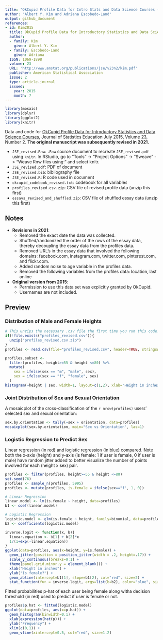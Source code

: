 ```yaml
---
title: "OkCupid Profile Data for Intro Stats and Data Science Courses (Revised in 2021)"
author: "Albert Y. Kim and Adriana Escobedo-Land"
output: github_document
references:
- id: Kim2015
  title: OkCupid Profile Data for Introductory Statistics and Data Science Courses
  author:
  - family: Kim
    given: Albert Y. Kim
  - family: Escobedo-Land
    given: Adriana
  ISSN: 1069-1898
  volume: 23
  URL: 'http://www.amstat.org/publications/jse/v23n2/kim.pdf'
  publisher: American Statistical Association
  issue: 2
  type: article-journal
  issued:
    year: 2015
    month: 7
---
```


```r
library(mosaic)
library(dplyr)
library(ggplot2)
library(knitr)
```

Data and code for [OkCupid Profile Data for Introductory Statistics and Data Science Courses](https://www.tandfonline.com/doi/abs/10.1080/10691898.2015.11889737), Journal of Statistics Education July 2015, Volume 23, Number 2. **The original manuscript was subsequently revised in 2021.**

* `JSE_revised.Rnw`:  `.Rnw` source document to recreate `JSE_revised.pdf` using `knitr`. In RStudio, go to "Tools" -> "Project Options" -> "Sweave" -> "Weave Rnw files using:" and select knitr.  
* `JSE_revised.pdf`:  PDF of document
* `JSE_revised.bib`:  bibliography file
* `JSE_revised.R`:  R code used in document
* `okcupid_codebook_revised.txt`:  codebook for all variables
* `profiles_revised.csv.zip`: CSV file of revised profile data (unzip this first)
* `essays_revised_and_shuffled.zip`: CSV file of shuffled essay data (unzip this first)

## Notes

* **Revisions in 2021**: 
    + Removed the exact date the data was collected.
    + Shuffled/randomized the order of the rows of the essay data, thereby decoupling the essay data from the profiles data.
    + Removed URL's in the essay data that involved the following domains: facebook.com, instagram.com, twitter.com, pinterest.com, and flickr.com.
    + Added random noise to age variable in the profiles data.
    + Removed the following variables from the profiles data: location, last online
* **Original version from 2015**:
    + Permission to use this data set was explicitly granted by OkCupid.
    + Usernames are not included.

## Preview

### Distribution of Male and Female Heights

```r
# This unzips the necessary .csv file the first time you run this code.
if(!file.exists("profiles_revised.csv")){
  unzip("profiles_revised.csv.zip")
}
profiles <- read.csv(file="profiles_revised.csv", header=TRUE, stringsAsFactors=FALSE)
```

```r
profiles.subset <- 
  filter(profiles, height>=55 & height <=80) %>%
  mutate(
    sex = ifelse(sex == "m", "male", sex),
    sex = ifelse(sex == "f", "female", sex)
  )
histogram(~height | sex, width=1, layout=c(1,2), xlab="Height in inches", data=profiles.subset)
```



### Joint Distribution of Sex and Sexual Orientation

A mosaicplot of the cross-classification of the `r nrow(profiles)` users' selected sex and sexual orientation:  

```r
sex.by.orientation <- tally(~sex + orientation, data=profiles)
mosaicplot(sex.by.orientation, main="Sex vs Orientation", las=1)
```


### Logistic Regression to Predict Sex

Linear regression (in red) and logistic regression (in blue) compared.  Note both the x-axis (height) and y-axis (is female: 1 if user is female, 0 if user is male) have random jitter added to better visualize the number of points involved for each (height x sex) pair.

```r
profiles <- filter(profiles, height>=55 & height <=80)
set.seed(76)
profiles <- sample_n(profiles, 5995)
profiles <- mutate(profiles, is.female = ifelse(sex=="f", 1, 0))

# Linear Regression
linear.model <- lm(is.female ~ height, data=profiles)
b1 <- coef(linear.model)

# Logistic Regression
logistic.model <- glm(is.female ~ height, family=binomial, data=profiles)
b2 <- coefficients(logistic.model)

inverse.logit <- function(x, b){
  linear.equation <- b[1] + b[2]*x
  1/(1+exp(-linear.equation))
}
ggplot(data=profiles, aes(x=height, y=is.female)) +
  geom_jitter(position = position_jitter(width = .2, height=.17)) +
  scale_y_continuous(breaks=0:1) +
  theme(panel.grid.minor.y = element_blank()) +
  xlab("Height in inches") +
  ylab("Is female?") +
  geom_abline(intercept=b1[1], slope=b1[2], col="red", size=2) +
  stat_function(fun = inverse.logit, args=list(b=b2), color="blue", size=2)
```

Fitted probabilities p-hat of each user being female along witha decision threshold (in red) used to predict if user is female or not.  

```r
profiles$p.hat <- fitted(logistic.model)
ggplot(data=profiles, aes(x=p.hat)) +
  geom_histogram(binwidth=0.1) +
  xlab(expression(hat(p))) +
  ylab("Frequency") +
  xlim(c(0,1)) +
  geom_vline(xintercept=0.5, col="red", size=1.2)
```
